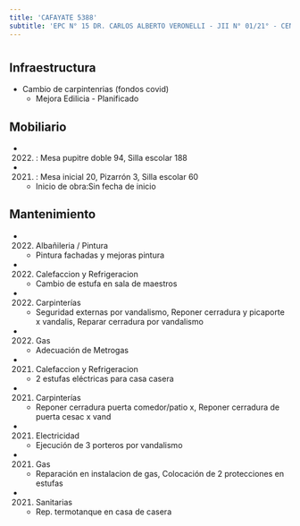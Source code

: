 ```yaml
---
title: 'CAFAYATE 5388'
subtitle: 'EPC N° 15 DR. CARLOS ALBERTO VERONELLI - JII N° 01/21° - CENOF CENTRO CAFAYATE'
---
```


#
## Infraestructura

* Cambio de carpintenrias (fondos covid) 
    + Mejora Edilicia - Planificado 


## Mobiliario

*  (2022) : Mesa pupitre doble 94, Silla escolar 188 

*  (2021) : Mesa inicial 20, Pizarrón 3, Silla escolar 60 



    + Inicio de obra:Sin fecha de inicio 



## Mantenimiento

*  (2022) Albañileria / Pintura 
    + Pintura fachadas y mejoras pintura

*  (2022) Calefaccion y Refrigeracion 
    + Cambio de estufa en sala de maestros

*  (2022) Carpinterías 
    + Seguridad externas  por vandalismo, Reponer cerradura y picaporte x vandalis, Reparar cerradura por vandalismo

*  (2022) Gas 
    + Adecuación de Metrogas

*  (2021) Calefaccion y Refrigeracion 
    + 2 estufas eléctricas para casa casera

*  (2021) Carpinterías 
    + Reponer cerradura puerta comedor/patio x, Reponer cerradura de puerta cesac x vand

*  (2021) Electricidad 
    + Ejecución de 3 porteros por vandalismo

*  (2021) Gas 
    + Reparación en instalacion de gas, Colocación de 2 protecciones en estufas

*  (2021) Sanitarias 
    + Rep. termotanque en casa de casera







